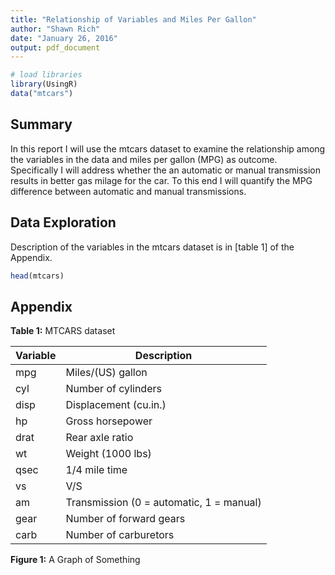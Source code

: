 ```yaml
---
title: "Relationship of Variables and Miles Per Gallon"
author: "Shawn Rich"
date: "January 26, 2016"
output: pdf_document
---
```


```r
# load libraries
library(UsingR)
data("mtcars")
```

## Summary

In this report I will use the mtcars dataset to examine the relationship among the variables in the data and miles per gallon (MPG) as outcome. Specifically I will address whether the an automatic or manual transmission results in better gas milage for the car. To this end I will quantify the MPG difference between automatic and manual transmissions.

## Data Exploration

Description of the variables in the mtcars dataset is in [table 1] of the Appendix.

```r
head(mtcars)
```

## Appendix

**Table 1:** MTCARS dataset

Variable   | Description
---------- | -------------  
mpg        | Miles/(US) gallon  
cyl        | Number of cylinders  
disp       | Displacement (cu.in.)  
hp         | Gross horsepower  
drat       | Rear axle ratio  
wt         | Weight (1000 lbs)  
qsec       | 1/4 mile time  
vs         | V/S  
am         | Transmission (0 = automatic, 1 = manual)  
gear       | Number of forward gears  
carb       | Number of carburetors  



**Figure 1:** A Graph of Something

